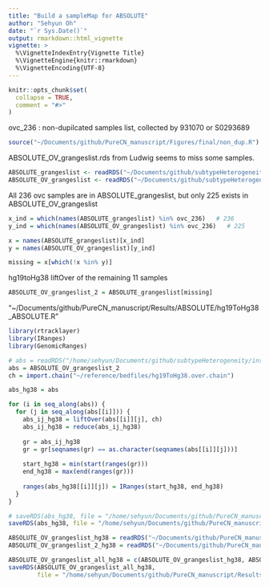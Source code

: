 ```yaml
---
title: "Build a sampleMap for ABSOLUTE"
author: "Sehyun Oh"
date: "`r Sys.Date()`"
output: rmarkdown::html_vignette
vignette: >
  %\VignetteIndexEntry{Vignette Title}
  %\VignetteEngine{knitr::rmarkdown}
  %\VignetteEncoding{UTF-8}
---
```


```r
knitr::opts_chunk$set(
  collapse = TRUE,
  comment = "#>"
)
```

ovc_236 : non-dupilcated samples list, collected by 931070 or S0293689
```r
source("~/Documents/github/PureCN_manuscript/Figures/final/non_dup.R")
```

ABSOLUTE_OV_grangeslist.rds from Ludwig seems to miss some samples.
```r
ABSOLUTE_grangeslist <- readRDS("~/Documents/github/subtypeHeterogeneity-master/inst/extdata/ABSOLUTE_grangeslist.rds") # 10803 elements
ABSOLUTE_OV_grangeslist <- readRDS("~/Documents/github/subtypeHeterogeneity-master/inst/extdata/ABSOLUTE_OV_grangeslist.rds") # 516 elements
```

All 236 ovc samples are in ABSOLUTE_grangeslist, but only 225 exists in ABSOLUTE_OV_grangeslist
```r
x_ind = which(names(ABSOLUTE_grangeslist) %in% ovc_236)   # 236
y_ind = which(names(ABSOLUTE_OV_grangeslist) %in% ovc_236)   # 225

x = names(ABSOLUTE_grangeslist)[x_ind]
y = names(ABSOLUTE_OV_grangeslist)[y_ind]

missing = x[which(!x %in% y)]
```

hg19toHg38 liftOver of the remaining 11 samples
```r
ABSOLUTE_OV_grangeslist_2 = ABSOLUTE_grangeslist[missing]
```

"~/Documents/github/PureCN_manuscript/Results/ABSOLUTE/hg19ToHg38_ABSOLUTE.R"   
```r
library(rtracklayer)
library(IRanges)
library(GenomicRanges)

# abs = readRDS("/home/sehyun/Documents/github/subtypeHeterogeneity/inst/extdata/ABSOLUTE_OV_grangeslist.rds")
abs = ABSOLUTE_OV_grangeslist_2
ch = import.chain("~/reference/bedfiles/hg19ToHg38.over.chain")

abs_hg38 = abs

for (i in seq_along(abs)) {
  for (j in seq_along(abs[[i]])) {
    abs_ij_hg38 = liftOver(abs[[i]][j], ch)
    abs_ij_hg38 = reduce(abs_ij_hg38)
    
    gr = abs_ij_hg38
    gr = gr[seqnames(gr) == as.character(seqnames(abs[[i]][j]))]
    
    start_hg38 = min(start(ranges(gr)))
    end_hg38 = max(end(ranges(gr)))
    
    ranges(abs_hg38[[i]][j]) = IRanges(start_hg38, end_hg38)
  }
}

# saveRDS(abs_hg38, file = "/home/sehyun/Documents/github/PureCN_manuscript/Results/ABSOLUTE/ABSOLUTE_OV_grangeslist_hg38.rds")
saveRDS(abs_hg38, file = "/home/sehyun/Documents/github/PureCN_manuscript/Results/ABSOLUTE/ABSOLUTE_OV_grangeslist_2_hg38.rds")
```

```r
ABSOLUTE_OV_grangeslist_hg38 = readRDS("~/Documents/github/PureCN_manuscript/Results/ABSOLUTE/ABSOLUTE_OV_grangeslist_hg38.rds")
ABSOLUTE_OV_grangeslist_2_hg38 = readRDS("~/Documents/github/PureCN_manuscript/Results/ABSOLUTE/ABSOLUTE_OV_grangeslist_2_hg38.rds")

ABSOLUTE_OV_grangeslist_all_hg38 = c(ABSOLUTE_OV_grangeslist_hg38, ABSOLUTE_OV_grangeslist_2_hg38)
saveRDS(ABSOLUTE_OV_grangeslist_all_hg38, 
        file = "/home/sehyun/Documents/github/PureCN_manuscript/Results/ABSOLUTE/ABSOLUTE_OV_grangeslist_all_hg38.rds")
```

